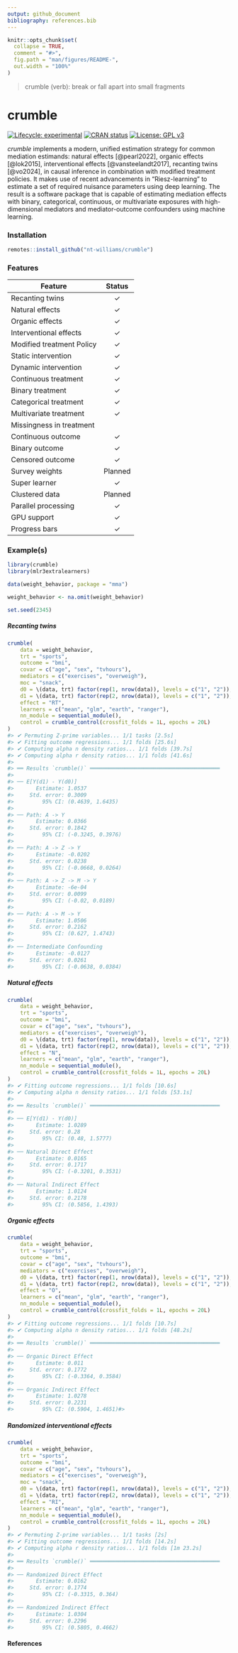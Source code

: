 ```yaml
---
output: github_document
bibliography: references.bib
---
```


<!-- README.md is generated from README.Rmd. Please edit that file -->

```r
knitr::opts_chunk$set(
  collapse = TRUE,
  comment = "#>",
  fig.path = "man/figures/README-",
  out.width = "100%"
)
```

> crumble (verb): break or fall apart into small fragments

# crumble

<!-- badges: start -->

[![Lifecycle: experimental](https://img.shields.io/badge/lifecycle-experimental-orange.svg)](https://lifecycle.r-lib.org/articles/stages.html#experimental) [![CRAN status](https://www.r-pkg.org/badges/version/crumble)](https://CRAN.R-project.org/package=crumble) [![License: GPL v3](https://img.shields.io/badge/License-GPLv3-blue.svg)](https://www.gnu.org/licenses/gpl-3.0)

<!-- badges: end -->

*crumble* implements a modern, unified estimation strategy for common mediation estimands: natural effects [@pearl2022], organic effects [@lok2015], interventional effects [@vansteelandt2017], recanting twins [@vo2024], in causal inference in combination with modified treatment policies. It makes use of recent advancements in "Riesz-learning" to estimate a set of required nuisance parameters using deep learning. The result is a software package that is capable of estimating mediation effects with binary, categorical, continuous, or multivariate exposures with high-dimensional mediators and mediator-outcome confounders using machine learning.

### Installation

```r
remotes::install_github("nt-williams/crumble")
```

### Features

| Feature                   | Status  |
|---------------------------|:-------:|
| Recanting twins           |    ✓    |
| Natural effects           |    ✓    |
| Organic effects           |    ✓    |
| Interventional effects    |    ✓    |
| Modified treatment Policy |    ✓    |
| Static intervention       |    ✓    |
| Dynamic intervention      |    ✓    |
| Continuous treatment      |    ✓    |
| Binary treatment          |    ✓    |
| Categorical treatment     |    ✓    |
| Multivariate treatment    |    ✓    |
| Missingness in treatment  |         |
| Continuous outcome        |    ✓    |
| Binary outcome            |    ✓    |
| Censored outcome          |    ✓    |
| Survey weights            | Planned |
| Super learner             |    ✓    |
| Clustered data            | Planned |
| Parallel processing       |    ✓    |
| GPU support               |    ✓    |
| Progress bars             |    ✓    |

### Example(s)

```r
library(crumble)
library(mlr3extralearners)

data(weight_behavior, package = "mma")

weight_behavior <- na.omit(weight_behavior)

set.seed(2345)
```

##### Recanting twins

```r
crumble(
	data = weight_behavior,
	trt = "sports", 
	outcome = "bmi",
	covar = c("age", "sex", "tvhours"),
	mediators = c("exercises", "overweigh"),
	moc = "snack",
	d0 = \(data, trt) factor(rep(1, nrow(data)), levels = c("1", "2")), 
	d1 = \(data, trt) factor(rep(2, nrow(data)), levels = c("1", "2")), 
	effect = "RT",
	learners = c("mean", "glm", "earth", "ranger"), 
	nn_module = sequential_module(),
	control = crumble_control(crossfit_folds = 1L, epochs = 20L)
)
#> ✔ Permuting Z-prime variables... 1/1 tasks [2.5s]
#> ✔ Fitting outcome regressions... 1/1 folds [25.6s]             
#> ✔ Computing alpha n density ratios... 1/1 folds [39.7s]        
#> ✔ Computing alpha r density ratios... 1/1 folds [41.6s]        
#> 
#> ══ Results `crumble()` ═════════════════════════════════════════
#> 
#> ── E[Y(d1) - Y(d0)] 
#>       Estimate: 1.0537
#>     Std. error: 0.3009
#>         95% CI: (0.4639, 1.6435)
#> 
#> ── Path: A -> Y 
#>       Estimate: 0.0366
#>     Std. error: 0.1842
#>         95% CI: (-0.3245, 0.3976)
#> 
#> ── Path: A -> Z -> Y 
#>       Estimate: -0.0202
#>     Std. error: 0.0238
#>         95% CI: (-0.0668, 0.0264)
#> 
#> ── Path: A -> Z -> M -> Y 
#>       Estimate: -6e-04
#>     Std. error: 0.0099
#>         95% CI: (-0.02, 0.0189)
#> 
#> ── Path: A -> M -> Y 
#>       Estimate: 1.0506
#>     Std. error: 0.2162
#>         95% CI: (0.627, 1.4743)
#> 
#> ── Intermediate Confounding 
#>       Estimate: -0.0127
#>     Std. error: 0.0261
#>         95% CI: (-0.0638, 0.0384)
```

##### Natural effects

```r
crumble(
	data = weight_behavior,
	trt = "sports", 
	outcome = "bmi",
	covar = c("age", "sex", "tvhours"),
	mediators = c("exercises", "overweigh"),
	d0 = \(data, trt) factor(rep(1, nrow(data)), levels = c("1", "2")), 
	d1 = \(data, trt) factor(rep(2, nrow(data)), levels = c("1", "2")), 
	effect = "N",
	learners = c("mean", "glm", "earth", "ranger"), 
	nn_module = sequential_module(),
	control = crumble_control(crossfit_folds = 1L, epochs = 20L)
)
#> ✔ Fitting outcome regressions... 1/1 folds [10.6s]             
#> ✔ Computing alpha n density ratios... 1/1 folds [53.1s]        
#> 
#> ══ Results `crumble()` ═════════════════════════════════════════
#> 
#> ── E[Y(d1) - Y(d0)] 
#>       Estimate: 1.0289
#>     Std. error: 0.28
#>         95% CI: (0.48, 1.5777)
#> 
#> ── Natural Direct Effect 
#>       Estimate: 0.0165
#>     Std. error: 0.1717
#>         95% CI: (-0.3201, 0.3531)
#> 
#> ── Natural Indirect Effect 
#>       Estimate: 1.0124
#>     Std. error: 0.2178
#>         95% CI: (0.5856, 1.4393)
```

##### Organic effects

```r
crumble(
	data = weight_behavior,
	trt = "sports", 
	outcome = "bmi",
	covar = c("age", "sex", "tvhours"),
	mediators = c("exercises", "overweigh"),
	d0 = \(data, trt) factor(rep(1, nrow(data)), levels = c("1", "2")), 
	d1 = \(data, trt) factor(rep(2, nrow(data)), levels = c("1", "2")), 
	effect = "O",
	learners = c("mean", "glm", "earth", "ranger"), 
	nn_module = sequential_module(),
	control = crumble_control(crossfit_folds = 1L, epochs = 20L)
)
#> ✔ Fitting outcome regressions... 1/1 folds [10.7s]             
#> ✔ Computing alpha n density ratios... 1/1 folds [48.2s]        
#> 
#> ══ Results `crumble()` ═════════════════════════════════════════
#> 
#> ── Organic Direct Effect 
#>       Estimate: 0.011
#>     Std. error: 0.1772
#>         95% CI: (-0.3364, 0.3584)
#> 
#> ── Organic Indirect Effect 
#>       Estimate: 1.0278
#>     Std. error: 0.2231
#>         95% CI: (0.5904, 1.4651)#> 
```

##### Randomized interventional effects

```r
crumble(
	data = weight_behavior,
	trt = "sports", 
	outcome = "bmi",
	covar = c("age", "sex", "tvhours"),
	mediators = c("exercises", "overweigh"),
	moc = "snack",
	d0 = \(data, trt) factor(rep(1, nrow(data)), levels = c("1", "2")), 
	d1 = \(data, trt) factor(rep(2, nrow(data)), levels = c("1", "2")), 
	effect = "RI",
	learners = c("mean", "glm", "earth", "ranger"), 
	nn_module = sequential_module(),
	control = crumble_control(crossfit_folds = 1L, epochs = 20L)
)
#> ✔ Permuting Z-prime variables... 1/1 tasks [2s]
#> ✔ Fitting outcome regressions... 1/1 folds [14.2s]             
#> ✔ Computing alpha r density ratios... 1/1 folds [1m 23.2s]     
#> 
#> ══ Results `crumble()` ═════════════════════════════════════════
#> 
#> ── Randomized Direct Effect 
#>       Estimate: 0.0162
#>     Std. error: 0.1774
#>         95% CI: (-0.3315, 0.364)
#> 
#> ── Randomized Indirect Effect 
#>       Estimate: 1.0304
#>     Std. error: 0.2296
#>         95% CI: (0.5805, 0.4662)
```

#### References
